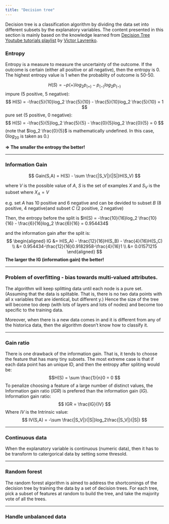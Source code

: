 ```yaml
---
title: "Decision tree"
---
```

Decision tree is a classification algorithm by dividing the data set into different subsets by the explanatory variables. The content presented in this section is mainly based on the knowledge learned from [Decision Tree Youtube tutorials playlist](https://www.youtube.com/playlist?list=PLBv09BD7ez_4temBw7vLA19p3tdQH6FYO) by [Victor Lavrenko](https://www.youtube.com/user/victorlavrenko/featured).


### Entropy
Entropy is a measure to measure the uncertainty of the outcome. If the outcome is certain (either all positive or all negative), then the entropy is 0. The highest entropy value is 1 when the probablity of outcome is 50-50.


$$ H(S) = - p{(+)}log_2p_{(+)} - p_{(-)}log_2p_{(-)} $$
impure (5 positive, 5 negative):
$$ H(S) = -\frac{5}{10}log_2 \frac{5}{10} - \frac{5}{10}log_2 \frac{5}{10} = 1  $$
pure set (5 positive, 0 negative):
$$ H(S) = -\frac{5}{5}log_2 \frac{5}{5} - \frac{0}{5}log_2 \frac{0}{5} = 0  $$
(note that $log_2 \frac{0}{5}$ is mathematically undefined. In this case, $0log_20$ is taken as 0.)

**$\Rightarrow$ The smaller the entropy the better!**

********

### Information Gain

$$  Gain(S,A) = H(S) - \sum \frac{|S_V|}{|S|}H(S_V) $$

where $V$ is the possible value of $A$, $S$ is the set of examples $X$ and $S_V$ is the subset where $X_A = V$

e.g. set $A$ has 10 positive and 6 negative and can be devided to subset $B$ (8 positive, 4 negative)and subset $C$ (2 positive, 2 negative)

Then, the entropy before the split is $H(S) = -\frac{10}{16}log_2 \frac{10}{16} - \frac{6}{16}log_2 \frac{6}{16} = 0.954434$

and the information gain after the split is:
$$ 
\begin{aligned}
IG &= H(S_A) - \frac{12}{16}H(S_B) - \frac{4}{16}H(S_C) \\
&= 0.954434-\frac{12}{16}0.9182958-\frac{4}{16}1 \\
&= 0.01571215 
\end{aligned}
$$
**The larger the IG (information gain) the better!**

********

### Problem of overfitting - bias towards multi-valued attributes. 
The algorithm will keep splitting data until each node is a pure set. (Assuming that the data is splitable. That is, there is no two data points with all x variables that are identical, but different y.) Hence the size of the tree will become too deep (with lots of layers and lots of nodes) and become too specific to the training data.   

Moreover, when there is a new data comes in and it is different from any of the historica data, then the algorithm doesn't know how to classify it.

********

### Gain ratio
There is one drawback of the information gain. That is, it tends to choose the feature that has many tiny subsets. The most extreme case is that if each data point has an unique ID, and then the entropy after spliting would be:
$$H(S) = \sum \frac{1}{n}0 = 0 $$
To penalize choosing a feature of a large number of distinct values, the Information gain ratio ($IGR$) is prefered than the information gain ($IG$).  
Information gain ratio:
$$ IGR = \frac{IG}{IV} $$
Where $IV$ is the Intrinsic value:
$$  IV(S,A) = -\sum \frac{|S_V|}{|S|}log_2\frac{|S_V|}{|S|} $$

********

### Continuous data
When the explanatory variable is continuous (numeric data), then it has to be transform to catergorical data by setting some thresold.

********

### Random forest
The random forest algorithm is aimed to address the shortcomings of the decision tree by training the data by a set of decision trees. For each tree, pick a subset of features at random to build the tree, and take the majority vote of all the trees.

********

### Handle unbalanced data



